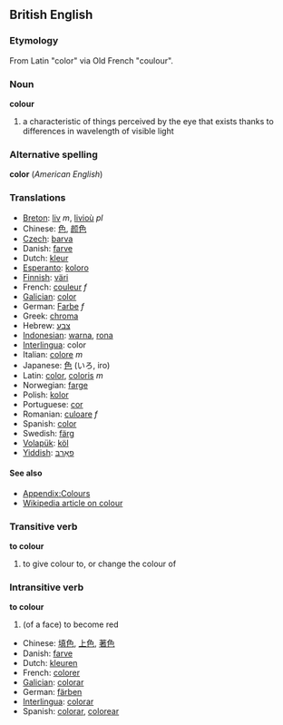 ==British English==

===Etymology===
From Latin "color" via Old French "coulour".

===Noun===
'''colour'''
#a characteristic of things perceived by the eye that exists thanks to differences in wavelength of visible light

===Alternative spelling===
'''color''' (''American English'')

=== Translations ===
*[[Breton]]: [[liv]] ''m'', [[livioù]] ''pl''
*Chinese: [[色]], [[颜色 ]]
*[[Czech]]: [[barva]]
*Danish: [[farve]]
*Dutch: [[kleur]]
*[[Esperanto]]: [[koloro]]
*[[Finnish]]: [[väri]]
*French: [[couleur]] ''f''
*[[Galician]]: [[color]] 
*German: [[Farbe]] ''f''
*Greek: [[chroma]]
*Hebrew: [[צבע]]
*[[Indonesian]]: [[warna]], [[rona]]
*[[Interlingua]]: color
*Italian: [[colore]] ''m''
*Japanese: [[色]] (いろ, iro)
*Latin: [[color]], [[coloris]] ''m''
*Norwegian: [[farge]]
*Polish: [[kolor]]
*Portuguese: [[cor]]
*Romanian: [[culoare]] ''f''
*Spanish: [[color]]
*Swedish: [[färg]]
*[[Volapük]]: [[köl]]
*[[Yiddish]]: [[פאַרבּ]]

====See also====
*[[Wiktionary_Appendix:Colours|Appendix:Colours]]
*[[en:colour|Wikipedia article on colour]]

===Transitive verb===
'''to colour'''
#to give colour to, or change the colour of

===Intransitive verb===
'''to colour'''
#(of a face) to become red

*Chinese: [[填色]], [[上色]], [[著色 ]]
*Danish: [[farve]]
*Dutch: [[kleuren]]
*French: [[colorer]]
*[[Galician]]: [[colorar]]
*German: [[färben]]
*[[Interlingua]]: [[colorar]]
*Spanish: [[colorar]], [[colorear]]